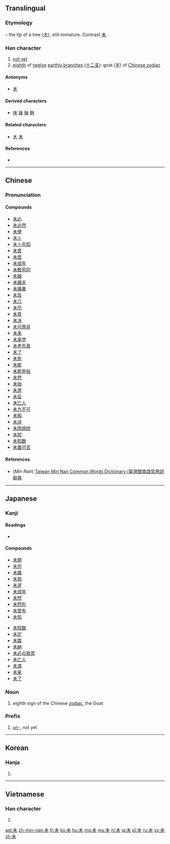 {{also|末|禾|耒}}
==Translingual==
{{stroke order|strokes=5}}

===Etymology===
{{liushu|p}} – the tip of a tree ([[木]]), still immature. Contrast [[末]].

===Han character===
{{Han char|rn=75|rad=木|as=01|sn=5|four=5090<sub>0</sub>|canj=十木 (JD)}}

# [[not yet]]
# [[eighth]] of [[twelve]] [[earthly branch]]es ([[十二支]]): goat ([[羊]]) of [[W:Chinese zodiac|Chinese zodiac]]

====Antonyms====
* [[末]]

====Derived characters====
* [[味]] [[妹]] [[昧]] [[魅]]

====Related characters====
* [[木]] [[末]]

====References====
* {{Han ref|kx=0509.050|dkj=14419|dj=0890.030|hdz=21150.010|uh=672A|ud=26410|bh=A5BC|bd=42428}}

----

==Chinese==
{{zh-forms}}

===Pronunciation===
{{zh-pron
|m=wèi
|c=mei6
|mn=boē/bē/bī
|mn_note=boē, bē - vernacular, bī - literary
|mc=y
|oc=y
|cat=adv,n
}}

====Compounds====
* [[未必]]
* [[未必然]]
* [[未便]]
* [[未卜]]
* [[未卜先知]]
* [[未曾]]
* [[未尝]]
* [[未成年]]
* [[未敢苟同]]
* [[未婚]]
* [[未婚夫]]
* [[未婚妻]]
* [[未及]]
* [[未几]]
* [[未尽]]
* [[未竟]]
* [[未决]]
* [[未可厚非]]
* [[未来]]
* [[未来学]]
* [[未老先衰]]
* [[未了]]
* [[未免]]
* [[未能]]
* [[未能免俗]]
* [[未然]]
* [[未始]]
* [[未遂]]
* [[未妥]]
* [[未亡人]]
* [[未为不可]]
* [[未暇]]
* [[未详]]
* [[未雨绸缪]]
* [[未知]]
* [[未知数]]
* [[未置可否]]

====References====
*(''Min Nan'') [http://twblg.dict.edu.tw/holodict_new/result_detail.jsp?n_no=1663&curpage=1&sample=%E6%9C%AA&radiobutton=1&querytarget=1&limit=20&pagenum=1&rowcount=15 Taiwan Min Nan Common Words Dictionary (臺灣閩南語常用詞辭典]

----

==Japanese==

===Kanji===
{{ja-kanji|grade=4|rs=木01}}

====Readings====
* {{ja-readings|goon=[[み]] (mi)|kanon=[[び]] (bi)|kun=[[いまだ]] (imada), [[ひつじ]] (hitsuji)}}

====Compounds====
{{top2}}
* [[未開]]
* [[未完]]
* [[未婚]]
* [[未熟]]
* [[未遂]]
* [[未成年]]
* [[未然]]
* [[未然形]]
* [[未曾有]]
* [[未知]]
{{mid2}}
* [[未知数]]
* [[未定]]
* [[未踏]]
* [[未納]]
* [[未必の故意]]
* [[未亡人]]
* [[未満]]
* [[未来]]
* [[未了]]
{{bottom}}

===Noun===
{{ja-noun|ひつじ}}

# {{context|astrology|lang=ja|sort=ひつじ}} eighth sign of the Chinese [[zodiac]], the Goat

===Prefix===
{{ja-pos|prefix|み}}

# [[un-]], not yet

----

==Korean==

===Hanja===
{{ko-hanja|hangeul=미|eumhun=|rv=mi|mr=mi|y=mi}}

# {{defn|lang=ko|sort=木01}}

----

==Vietnamese==

===Han character===
{{vi-hantu|[[vị]], [[mùi]]|rs=木01}}

# {{defn|lang=vi|sort=木01}}

[[ast:未]]
[[zh-min-nan:未]]
[[fr:未]]
[[ko:未]]
[[hu:未]]
[[mg:未]]
[[ms:未]]
[[nl:未]]
[[ja:未]]
[[pl:未]]
[[ru:未]]
[[sv:未]]
[[zh:未]]